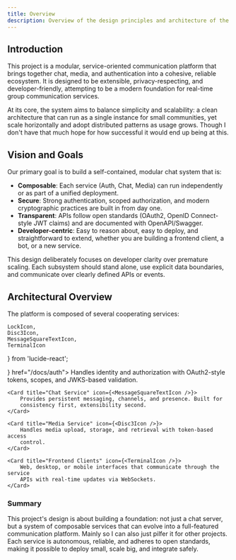 ```yaml
---
title: Overview
description: Overview of the design principles and architecture of the BarTAB platform.
---
```



## Introduction

This project is a modular, service-oriented communication platform that brings
together chat, media, and authentication into a cohesive, reliable ecosystem.
It is designed to be extensible, privacy-respecting, and developer-friendly,
attempting to be a modern foundation for real-time group communication services.

At its core, the system aims to balance simplicity and scalability: a clean 
architecture that can run as a single instance for small communities, yet scale 
horizontally and adopt distributed patterns as usage grows. Though I don't have
that much hope for how successful it would end up being at this.

## Vision and Goals

Our primary goal is to build a self-contained, modular chat system that is:

- **Composable**: Each service (Auth, Chat, Media) can run independently or as
  part of a unified deployment.
- **Secure**: Strong authentication, scoped authorization, and modern
  cryptographic practices are built in from day one.
- **Transparent**: APIs follow open standards (OAuth2, OpenID Connect-style
  JWT claims) and are documented with OpenAPI/Swagger.
- **Developer-centric**: Easy to reason about, easy to deploy, and
  straightforward to extend, whether you are building a frontend client, a
  bot, or a new service.

This design deliberately focuses on developer clarity over premature scaling. 
Each subsystem should stand alone, use explicit data boundaries, and 
communicate over clearly defined APIs or events.

## Architectural Overview

The platform is composed of several cooperating services:


    LockIcon, 
    Disc3Icon, 
    MessageSquareTextIcon, 
    TerminalIcon 
} from 'lucide-react';

<Cards>
    <Card title="Authentication Service" icon={<LockIcon />} href="/docs/auth">
        Handles identity and authorization with OAuth2-style tokens, scopes, and
        JWKS-based validation.
    </Card>

    <Card title="Chat Service" icon={<MessageSquareTextIcon />}>
        Provides persistent messaging, channels, and presence. Built for 
        consistency first, extensibility second.
    </Card>

    <Card title="Media Service" icon={<Disc3Icon />}>
        Handles media upload, storage, and retrieval with token-based access 
        control.
    </Card>

    <Card title="Frontend Clients" icon={<TerminalIcon />}>
        Web, desktop, or mobile interfaces that communicate through the service 
        APIs with real-time updates via WebSockets.
    </Card>
</Cards>


### Summary

This project's design is about building a foundation: not just a chat server,
but a system of composable services that can evolve into a full-featured
communication platform. Mainly so I can also just pilfer it for other projects.
Each service is autonomous, reliable, and adheres to open standards, making it
possible to deploy small, scale big, and integrate safely.